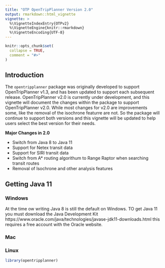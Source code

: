 ---
title: "OTP OpenTripPlanner Version 2.0"
output: rmarkdown::html_vignette
vignette: >
  %\VignetteIndexEntry{OTPv2}
  %\VignetteEngine{knitr::rmarkdown}
  %\VignetteEncoding{UTF-8}
---

```{r, include = FALSE}
knitr::opts_chunk$set(
  collapse = TRUE,
  comment = "#>"
)
```

## Introduction

The `opentripplanner` package was originally developed to support OpenTripPlanner v1.3, and has been updated to support each subsequent release. OpenTripPlanner v2.0 is currently under development, and this vignette will document the changes within the package to support OpenTripPlanner v2.0. While most changes for v2.0 are improvements some, like the removal of the isochrone featurre are not. So the package will continue to support both versions and this vignette will be updated to help users select the best version for their needs.

**Major Changes in 2.0**

* Switch from Java 8 to Java 11
* Support for Netex transit data
* Support for SIRI transit data
* Switch from A* routing algorithum to Range Raptor when searching transit routes
* Removal of Isochrone and other analysis features

## Getting Java 11

### Windows

At the time ow writing Java 8 is still the default on Windows. TO get Java 11 you must download the Java Development Kit https://www.oracle.com/java/technologies/javase-jdk11-downloads.html this requires a free account with the Oracle website.

### Mac


### Linux




```{r setup}
library(opentripplanner)
```
